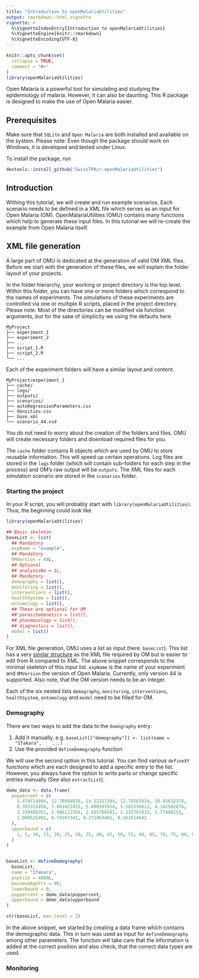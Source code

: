 ```yaml
---
title: "Introduction to openMalariaUtilities"
output: rmarkdown::html_vignette
vignette: >
  %\VignetteIndexEntry{Introduction to openMalariaUtilities}
  %\VignetteEngine{knitr::rmarkdown}
  %\VignetteEncoding{UTF-8}
---
```


```r
knitr::opts_chunk$set(
  collapse = TRUE,
  comment = "#>"
)
library(openMalariaUtilities)
```

Open Malaria is a powerful tool for simulating and studying the epidemiology of
malaria. However, it can also be daunting. This R package is designed to make
the use of Open Malaria easier.

## Prerequisites

Make sure that `SQLite` and `Open Malaria` are both installed and available on
the system. Please note: Even though the package should work on Windows, it is
developed and tested under Linux.

To install the package, run

```r
devtools::install_github("SwissTPH/r-openMalariaUtilities")
```

## Introduction

Withing this tutorial, we will create and run example scenarios. Each scenario
needs to be defined in a XML file which serves as an input for Open Malaria
(OM). OpenMalariaUtilities (OMU) contains many functions which help to generate
these input files. In this tutorial we will re-create the example from Open
Malaria itself.

## XML file generation

A large part of OMU is dedicated at the generation of valid OM XML files. Before
we start with the generation of these files, we will explain the folder layout
of your projects.

In the folder hierarchy, your working or project directory is the top level.
Within this folder, you can have one or more folders which correspond to the
names of experiments. The simulations of these experiments are controlled via
one or multiple R scripts, placed in the project directory. Please note: Most of
the directories can be modified via function arguments, but for the sake of
simplicity we using the defaults here.

```
MyProject
├── experiment_1
├── experiment_2
├── ...
├── script_1.R
├── script_2.R
└── ...
```

Each of the experiment folders will have a similar layout and content.

```
MyProject/experiment_1
├── cache/
├── logs/
├── outputs/
├── scenarios/
├── autoRegressionParameters.csv
├── densities.csv
├── base.xml
└── scenario_44.xsd
```

You do not need to worry about the creation of the folders and files. OMU will
create necessary folders and download required files for you.

The `cache` folder contains R objects which are used by OMU to store reusable
information. This will speed up certain operations. Log files are stored in the
`logs` folder (which will contain sub-folders for each step in the process) and
OM's raw output will be `outputs`. The XML files for each simulation scenario
are stored in the `scenarios` folder.

### Starting the project

In your R script, you will probably start with `library(openMalariaUtilities)`.
Thus, the beginning could look like

```r
library(openMalariaUtilities)

## Basic skeleton
baseList <- list(
  ## Mandatory
  expName = "example",
  ## Mandatory
  OMVersion = 44L,
  ## Optional
  ## analysisNo = 1L,
  ## Mandatory
  demography = list(),
  monitoring = list(),
  interventions = list(),
  healthSystem = list(),
  entomology = list(),
  ## These are optional for OM
  ## parasiteGenetics = list(),
  ## pharmacology = list(),
  ## diagnostics = list(),
  model = list()
)
```

For XML file generation, OMU uses a list as input (here: `baseList`). This list
has a very [similar structure](https://swisstph.github.io/openmalaria/schema-latest.html)
as the XML file required by OM but is easier to edit from R compared
to XML. The above snippet corresponds to the minimal skeleton of this input
list. `expName` is the name of your experiment and `OMVersion` the version of
Open Malaria. Currently, only version 44 is supported. Also note, that the OM
version needs to be an integer.

Each of the six nested lists `demography`, `monitoring`, `interventions`,
`healthSystem`, `entomology` and `model` need to be filled for OM.

### Demography

There are two ways to add the data to the `demography` entry:

1. Add it manually, e.g. `baseList[["demography"]] <- list(name = "Ifakara",
   ...)`
2. Use the provided `defineDemography` function

We will use the second option in this tutorial. You can find various `defineXY`
functions which are each designed to add a specific entry to the list. However,
you always have the option to write parts or change specific entries manually
(See also `extractList`).

```r
demo_data <- data.frame(
  poppercent = c(
    3.474714994, 12.76004028, 14.52151394, 12.75565434, 10.83632374,
    8.393312454, 7.001421452, 5.800587654, 5.102136612, 4.182561874,
    3.339409351, 2.986112356, 2.555766582, 2.332763433, 1.77400255,
    1.008525491, 0.74167341, 0.271863401, 0.161614642
  ),
  upperbound = c(
    1, 5, 10, 15, 20, 25, 30, 35, 40, 45, 50, 55, 60, 65, 70, 75, 80, 85, 90
  )
)


baseList <- defineDemography(
  baseList,
  name = "Ifakara",
  popSize = 4000L,
  maximumAgeYrs = 90,
  lowerbound = 0,
  poppercent = demo_data$poppercent,
  upperbound = demo_data$upperbound
)

str(baseList, max.level = 2)
```

In the above snippet, we started by creating a data frame which contains the
demographic data. This in turn was used as input for `defineDemography` among
other parameters. The function will take care that the information is added at
the correct position and also check, that the correct data types are used.

### Monitoring
